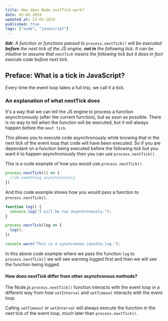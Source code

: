 ```yaml
---
title: How does Node nextTick work?
date: 03-02-2019
updated_at: 13-03-2019
published: true
tags: ["node", "javascript"]
---
```


_**tldr**: A function or functions passed to `process.nextTick()` will be executed **before** the next tick of the JS engine, **not in** the following tick. It can be intuitive to assume that `nextTick` means the following tick but it does in fact execute code before next tick._

## Preface: What is a tick in JavaScript?

Every time the event loop takes a full trip, we call it a tick.

### An explanation of what nextTick does

It's a way that we can tell the JS engine to process a function asynchronously (after the current function), but as soon as possible. There is no way to tell when the function will be executed, but it will always happen before the `next tick`.

This allows you to execute code asynchronously while knowing that in the next tick of the event loop that code will have been executed. So if you are dependant on a function being executed before the following tick but you want it to happen asynchronously then you can use `process.nextTick()`.

This is a code example of how you would use `process.nextTick()`.

```js:title=index.js
process.nextTick(() => {
  //do something asynchronously
})
```

And this code example shows how you would pass a function to `process.nextTick()`.

```js:title=index.js
function log() {
  console.log("I will be run asynchronously.");
}

process.nextTick(log => {
  log();
})

console.warn("This is a synchronous console.log.");
```

In this above code example where we pass the function `log` to `process.nextTick()` we will see warning logged first and then we will see the function being logged.

#### How does nextTick differ from other asynchronous methods?

The Node.js `process.nextTick()` function interacts with the event loop in a different way from how `setInterval` and `setTimeout` interacts with the event loop.

Calling `setTimeout` or `setInterval` will always execute the function in the next tick of the event loop, much later than `process.nextTick()`.
